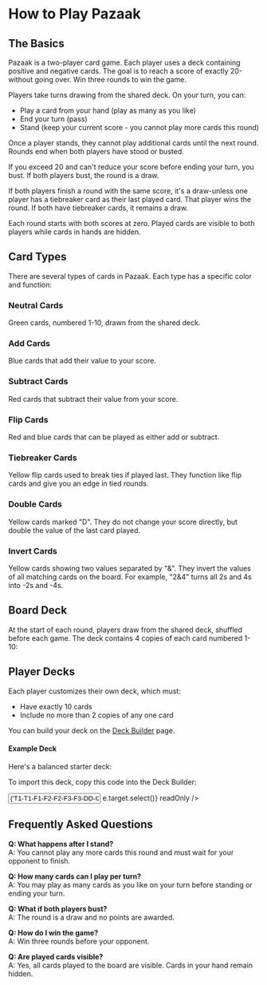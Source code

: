 # How to Play Pazaak

## The Basics

Pazaak is a two-player card game. Each player uses a deck containing positive
and negative cards. The goal is to reach a score of exactly 20-without going
over. Win three rounds to win the game.

Players take turns drawing from the shared deck. On your turn, you can:

- Play a card from your hand (play as many as you like)
- End your turn (pass)
- Stand (keep your current score - you cannot play more cards this round)

Once a player stands, they cannot play additional cards until the next round.
Rounds end when both players have stood or busted.

If you exceed 20 and can't reduce your score before ending your turn, you bust.
If both players bust, the round is a draw.

If both players finish a round with the same score, it's a draw-unless one
player has a tiebreaker card as their last played card. That player wins the
round. If both have tiebreaker cards, it remains a draw.

Each round starts with both scores at zero. Played cards are visible to both
players while cards in hands are hidden.

## Card Types

There are several types of cards in Pazaak. Each type has a specific color and
function:

### Neutral Cards

Green cards, numbered 1-10, drawn from the shared deck.

<div className="not-prose mx-auto grid w-fit">
  <CardPresentation card={{ id: '5', type: 'none', value: 5 }} />
</div>

### Add Cards

Blue cards that add their value to your score.

<div className="not-prose mx-auto grid w-fit">
  <CardPresentation card={{ id: '5', type: 'add', value: 5 }} />
</div>

### Subtract Cards

Red cards that subtract their value from your score.

<div className="not-prose mx-auto grid w-fit">
  <CardPresentation card={{ id: '5', type: 'subtract', value: 5 }} />
</div>

### Flip Cards

Red and blue cards that can be played as either add or subtract.

<div className="not-prose mx-auto grid w-fit grid-cols-2 gap-4">
  <CardPresentation
    card={{ id: '5', type: 'flip', value: 5, magnitude: 'add' }}
  />
  <CardPresentation
    card={{ id: '5', type: 'flip', value: 5, magnitude: 'subtract' }}
  />
</div>

### Tiebreaker Cards

Yellow flip cards used to break ties if played last. They function like flip
cards and give you an edge in tied rounds.

<div className="not-prose mx-auto grid w-fit grid-cols-2 gap-4">
  <CardPresentation
    card={{ id: '5', type: 'tiebreaker', value: 1, magnitude: 'add' }}
  />
  <CardPresentation
    card={{ id: '5', type: 'tiebreaker', value: 1, magnitude: 'subtract' }}
  />
</div>

### Double Cards

Yellow cards marked "D". They do not change your score directly, but double the
value of the last card played.

<div className="not-prose mx-auto grid w-fit">
  <CardPresentation card={{ id: '5', type: 'double', value: 'D' }} />
</div>

### Invert Cards

Yellow cards showing two values separated by "&". They invert the values of all
matching cards on the board. For example, "2&4" turns all 2s and 4s into -2s
and -4s.

<div className="not-prose mx-auto grid w-fit">
  <CardPresentation card={{ id: '5', type: 'invert', value: '2&4' }} />
</div>

## Board Deck

At the start of each round, players draw from the shared deck, shuffled before
each game. The deck contains 4 copies of each card numbered 1-10:

<div className="not-prose mx-auto grid w-fit grid-cols-5 grid-rows-2 gap-4">
  <CardPresentation card={{ id: '5', type: 'none', value: 1 }} />
  <CardPresentation card={{ id: '5', type: 'none', value: 2 }} />
  <CardPresentation card={{ id: '5', type: 'none', value: 3 }} />
  <CardPresentation card={{ id: '5', type: 'none', value: 4 }} />
  <CardPresentation card={{ id: '5', type: 'none', value: 5 }} />
  <CardPresentation card={{ id: '5', type: 'none', value: 6 }} />
  <CardPresentation
    card={{
      id: '5',
      type: 'none',
      value: 7,
    }}
  />
  <CardPresentation card={{ id: '5', type: 'none', value: 8 }} />
  <CardPresentation card={{ id: '5', type: 'none', value: 9 }} />
  <CardPresentation card={{ id: '5', type: 'none', value: 10 }} />
</div>

## Player Decks

Each player customizes their own deck, which must:

- Have exactly 10 cards
- Include no more than 2 copies of any one card

You can build your deck on the [Deck Builder](/deck-builder) page.

#### Example Deck

Here's a balanced starter deck:

<div className="not-prose mx-auto grid w-fit grid-cols-5 grid-rows-2 gap-4">
  <CardPresentation
    card={{ id: '5', type: 'tiebreaker', value: 1, magnitude: 'add' }}
  />
  <CardPresentation
    card={{ id: '5', type: 'tiebreaker', value: 1, magnitude: 'add' }}
  />
  <CardPresentation
    card={{ id: '5', type: 'flip', value: 1, magnitude: 'add' }}
  />
  <CardPresentation
    card={{ id: '5', type: 'flip', value: 2, magnitude: 'add' }}
  />
  <CardPresentation
    card={{ id: '5', type: 'flip', value: 2, magnitude: 'add' }}
  />
  <CardPresentation
    card={{ id: '5', type: 'flip', value: 3, magnitude: 'add' }}
  />
  <CardPresentation
    card={{ id: '5', type: 'flip', value: 3, magnitude: 'add' }}
  />
  <CardPresentation card={{ id: '5', type: 'double', value: 'D' }} />
  <CardPresentation card={{ id: '5', type: 'invert', value: '2&4' }} />
  <CardPresentation card={{ id: '5', type: 'invert', value: '3&6' }} />
</div>

To import this deck, copy this code into the <Link href="/deck-builder">Deck
Builder</Link>:

<div className="join mx-auto flex w-64 items-center">
  <input
    type="text"
    className="input input-bordered join-item"
    value={'T1-T1-F1-F2-F2-F3-F3-DD-I2&4-I3&6'}
    onFocus={(e) => e.target.select()}
    readOnly
  />
  <CopyButton
    value={'T1-T1-F1-F2-F2-F3-F3-DD-I2&4-I3&6'}
    tooltip="Copy match URL"
    copiedTooltip="Copied!"
    className="join-item"
  />
</div>

## Frequently Asked Questions

**Q: What happens after I stand?**  
A: You cannot play any more cards this round and must wait for your opponent to
finish.

**Q: How many cards can I play per turn?**  
A: You may play as many cards as you like on your turn before standing or
ending your turn.

**Q: What if both players bust?**  
A: The round is a draw and no points are awarded.

**Q: How do I win the game?**  
A: Win three rounds before your opponent.

**Q: Are played cards visible?**  
A: Yes, all cards played to the board are visible. Cards in your hand remain
hidden.
